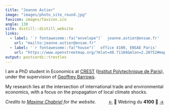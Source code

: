 ```yaml
---
title: "Jeanne Astier"
image: "images/photo_site_round.jpg"
favicon: images/favicon.ico
angle: 130
site: distill::distill_website
links:
  - label: '`r fontawesome::fa("envelope")`  jeanne.astier@ensae.fr'
    url: "mailto:jeanne.astier@ensae.fr"
  - label: '`r fontawesome::fa("house")`  office 4100, ENSAE Paris'
    url: "https://www.openstreetmap.org/?mlat=48.71104&mlon=2.20752#map=17/48.711040/2.207520"
output: postcards::trestles
---
```


I am a PhD student in <span class="dark-green-text">Economics</span> at [<span class="dark-green-text">CREST</span>](https://crest.science/) ([Institut Polytechnique de Paris](https://www.ip-paris.fr/en)), under the supervision of [Geoffrey Barrows](https://sites.google.com/site/geoffreybarrows/). 

My research lies at the intersection of <span class="light-green-text">international trade</span> and <span class="light-green-text">environmental economics</span>, with a focus on the propagation of local climate shocks. 


<span class="grey-text"> *Credits to [Maxime Chabriel](https://maximechabriel.github.io/) for the website.* &nbsp;&nbsp;&nbsp;&nbsp;&nbsp;&nbsp;&nbsp;&nbsp; <a href="https://sites.google.com/view/gaetanmenard/home">←</a> &#127804; Webring du <b>4100</b> &#127804; <a href="https://chloeantoine.fr">→</a>  </span> 

